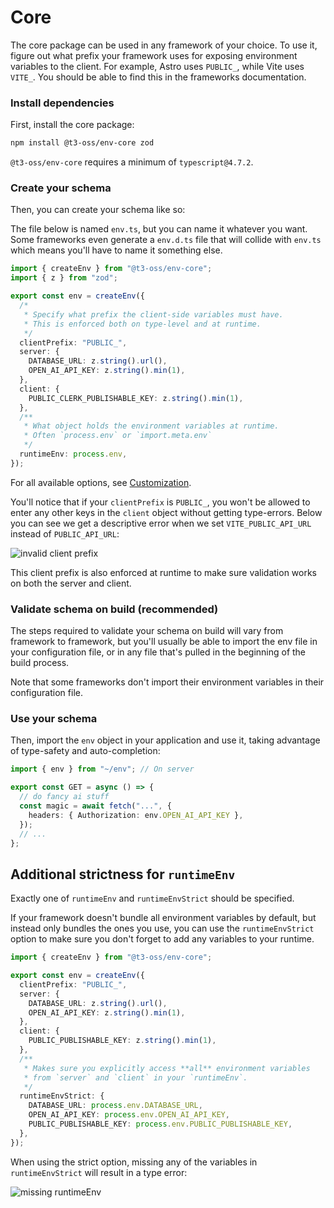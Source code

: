 # Core

The core package can be used in any framework of your choice. To use it, figure out what prefix your framework uses for exposing environment variables to the client. For example, Astro uses `PUBLIC_`, while Vite uses `VITE_`. You should be able to find this in the frameworks documentation.

<Steps>

### Install dependencies

First, install the core package:

```bash
npm install @t3-oss/env-core zod
```

<Callout>

`@t3-oss/env-core` requires a minimum of `typescript@4.7.2`.

</Callout>

### Create your schema

Then, you can create your schema like so:

<Callout>

The file below is named `env.ts`, but you can name it whatever you want. Some frameworks even generate a `env.d.ts` file that will collide with `env.ts` which means you'll have to name it something else.

</Callout>

```ts title="src/env.ts"
import { createEnv } from "@t3-oss/env-core";
import { z } from "zod";

export const env = createEnv({
  /*
   * Specify what prefix the client-side variables must have.
   * This is enforced both on type-level and at runtime.
   */
  clientPrefix: "PUBLIC_",
  server: {
    DATABASE_URL: z.string().url(),
    OPEN_AI_API_KEY: z.string().min(1),
  },
  client: {
    PUBLIC_CLERK_PUBLISHABLE_KEY: z.string().min(1),
  },
  /**
   * What object holds the environment variables at runtime.
   * Often `process.env` or `import.meta.env`
   */
  runtimeEnv: process.env,
});
```

For all available options, see [Customization](/docs/customization).

You'll notice that if your `clientPrefix` is `PUBLIC_`, you won't be allowed to enter any other keys in the `client` object without getting type-errors. Below you can see we get a descriptive error when we set `VITE_PUBLIC_API_URL` instead of `PUBLIC_API_URL`:

![invalid client prefix](https://user-images.githubusercontent.com/51714798/234410449-271d7afe-b541-45bf-acaa-134cbec4c51a.png)

This client prefix is also enforced at runtime to make sure validation works on both the server and client.

### Validate schema on build (recommended)

The steps required to validate your schema on build will vary from framework to framework, but you'll usually be able to import the env file in your configuration file, or in any file that's pulled in the beginning of the build process.

Note that some frameworks don't import their environment variables in their configuration file.

### Use your schema

Then, import the `env` object in your application and use it, taking advantage of type-safety and auto-completion:

```ts title="some-api-endpoint.ts"
import { env } from "~/env"; // On server

export const GET = async () => {
  // do fancy ai stuff
  const magic = await fetch("...", {
    headers: { Authorization: env.OPEN_AI_API_KEY },
  });
  // ...
};
```

</Steps>

## Additional strictness for `runtimeEnv`

<Callout type="info">

Exactly one of `runtimeEnv` and `runtimeEnvStrict` should be specified.

</Callout>

If your framework doesn't bundle all environment variables by default, but instead only bundles the ones you use, you can use the `runtimeEnvStrict` option to make sure you don't forget to add any variables to your runtime.

```ts title="src/env.ts"
import { createEnv } from "@t3-oss/env-core";

export const env = createEnv({
  clientPrefix: "PUBLIC_",
  server: {
    DATABASE_URL: z.string().url(),
    OPEN_AI_API_KEY: z.string().min(1),
  },
  client: {
    PUBLIC_PUBLISHABLE_KEY: z.string().min(1),
  },
  /**
   * Makes sure you explicitly access **all** environment variables
   * from `server` and `client` in your `runtimeEnv`.
   */
  runtimeEnvStrict: {
    DATABASE_URL: process.env.DATABASE_URL,
    OPEN_AI_API_KEY: process.env.OPEN_AI_API_KEY,
    PUBLIC_PUBLISHABLE_KEY: process.env.PUBLIC_PUBLISHABLE_KEY,
  },
});
```

When using the strict option, missing any of the variables in `runtimeEnvStrict` will result in a type error:

![missing runtimeEnv](https://user-images.githubusercontent.com/51714798/234409775-fee3edbd-a73b-415a-829f-28f6f6092707.png)
